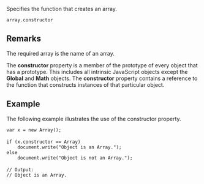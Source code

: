 Specifies the function that creates an array.

 array.constructor

==Remarks==
The required array is the name of an array.

The '''constructor''' property is a member of the prototype of every object that has a prototype. This includes all intrinsic JavaScript objects except the '''Global''' and '''Math''' objects. The '''constructor''' property contains a reference to the function that constructs instances of that particular object.


==Example==
The following example illustrates the use of the constructor property.

 var x = new Array();
 
 if (x.constructor == Array)
     document.write("Object is an Array.");
 else
     document.write("Object is not an Array.");
 
 // Output:
 // Object is an Array.

